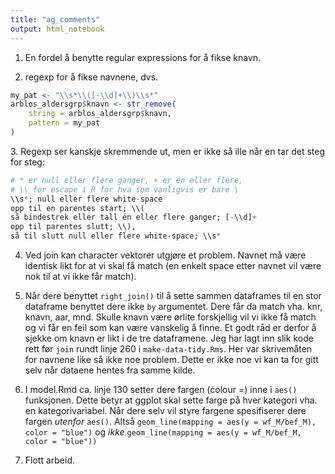 ```yaml
---
title: "ag_comments"
output: html_notebook
---
```


1.  En fordel å benytte regular expressions for å fikse knavn.

2.  regexp for å fikse navnene, dvs.

``` .r
my_pat <- "\\s*\\([-\\d]+\\)\\s*"
arblos_aldersgrp$knavn <- str_remove(
    string = arblos_aldersgrp$knavn,
    pattern = my_pat
)
```

3\. Regexp ser kanskje skremmende ut, men er ikke så ille når en tar det steg for steg:

``` .r
# * er null eller flere ganger, + er en eller flere, 
# \\ for escape i R for hva som vanligvis er bare \
\\s*; null eller flere white-space
opp til en parentes start; \\(
så bindestrek eller tall én eller flere ganger; [-\\d]+
opp til parentes slutt; \\),
så til slutt null eller flere white-space; \\s*
```

4.  Ved join kan character vektorer utgjøre et problem. Navnet må være identisk likt for at vi skal få match (en enkelt space etter navnet vil være nok til at vi ikke får match).

5.  Når dere benyttet `right_join()` til å sette sammen dataframes til en stor dataframe benyttet dere ikke `by` argumentet. Dere får da match vha. knr, knavn, aar, mnd. Skulle knavn være ørlite forskjellig vil vi ikke få match og vi får en feil som kan være vanskelig å finne. Et godt råd er derfor å sjekke om knavn er likt i de tre dataframene. Jeg har lagt inn slik kode rett før `join` rundt linje 260 i `make-data-tidy.Rms`. Her var skrivemåten for navnene like så ikke noe problem. Dette er ikke noe vi kan ta for gitt selv når dataene hentes fra samme kilde.

6.  I model.Rmd ca. linje 130 setter dere fargen (colour =) inne i `aes()` funksjonen. Dette betyr at ggplot skal sette farge på hver kategori vha. en kategorivariabel. Når dere selv vil styre fargene spesifiserer dere fargen *utenfor* `aes()`. Altså `geom_line(mapping = aes(y = wf_M/bef_M),  color = "blue")` og *ikke* `geom_line(mapping = aes(y = wf_M/bef_M, color = "blue"))`

7.  Flott arbeid.
